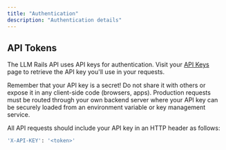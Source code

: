 ```yaml
---
title: "Authentication"
description: "Authentication details"
---
```


## API Tokens

The LLM Rails API uses API keys for authentication. Visit your [API Keys](https://console.llmrails.com/api-keys) page to retrieve the API key you'll use in your requests.

Remember that your API key is a secret! Do not share it with others or expose it in any client-side code (browsers, apps). Production requests must be routed through your own backend server where your API key can be securely loaded from an environment variable or key management service.

All API requests should include your API key in an HTTP header as follows:

```bash
'X-API-KEY': '<token>'
```